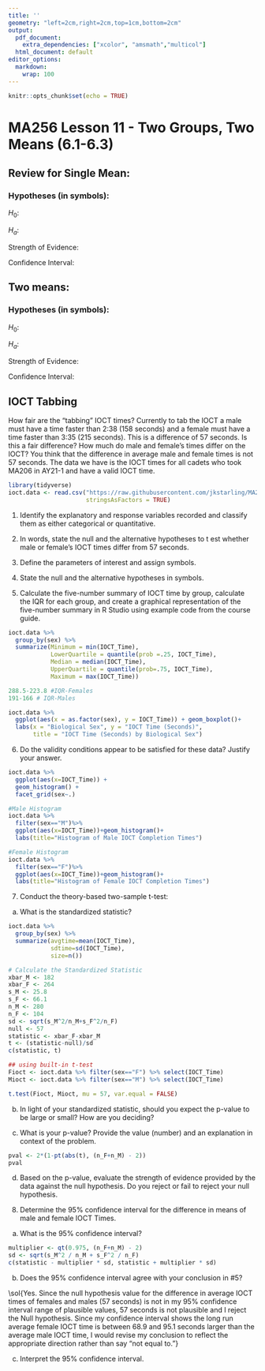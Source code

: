 ```yaml
---
title: ''
geometry: "left=2cm,right=2cm,top=1cm,bottom=2cm"
output:
  pdf_document:
    extra_dependencies: ["xcolor", "amsmath","multicol"]
  html_document: default
editor_options:
  markdown:
    wrap: 100
---
```


```r
knitr::opts_chunk$set(echo = TRUE)
```

\newcommand{\sol}[1]{\color{blue}  #1 \color{black}}

<!-- \renewcommand{\sol}[1]{} -->
<!-- xcolor standard colors: 
black, blue, brown, cyan, darkgray, green, lime, magenta, olive, orange, red, purple, teal, violet, yellow, etc.  -->


# MA256 Lesson 11 - Two Groups, Two Means (6.1-6.3)

## Review for Single Mean:

### Hypotheses (in symbols):

$H_0:$ \sol{$\mu = \mu_0$}

$H_a:$ \sol{$\mu \ne \mu_0$}

Strength of Evidence:  \sol{Calculate t statistic: $t=\frac{\bar x - \mu_0}{s/\sqrt{n}}$}

\sol{reject $H_0$ for $t$ "more extreme" using the guidlines for appropriate significance level.}

Confidence Interval: \sol{$\bar x \pm t^*_{(1-\alpha/2, n-1)} \times s /\sqrt{n}$}

\sol{reject $H_0$ if $\mu_0$ is NOT in CI.}


## Two means: 

### Hypotheses (in symbols):

$H_0:$ \sol{$\mu_1 - \mu_2 = 0 $}

$H_a:$ \sol{$\mu_1 - \mu_2 \ne 0 $}

Strength of Evidence:  \sol{Calculate t statistic: $t=\frac{\bar x_1 - \bar x_2}{\sqrt{\frac{s_1^2}{n_1}+\frac{s_2^2}{n_2}}}$}


Confidence Interval:  \sol{$\bar x_1 - \bar x_2 \pm t^*_{(1-\alpha/2, n-1)}\sqrt{\frac{s_1^2}{n_1}+\frac{s_2^2}{n_2}}$} 


## IOCT Tabbing

How fair are the "tabbing" IOCT times? Currently to tab the IOCT a male must have a time faster than 2:38 (158 seconds) and a female must have a time faster than 3:35 (215 seconds). This is a difference of 57 seconds.  Is this a fair difference? How much do male and female's times differ on the IOCT? You think that the difference in average male and female times is not 57 seconds. The data we have is the IOCT times for all cadets who took MA206 in AY21-1 and have a valid IOCT time.


```r
library(tidyverse)
ioct.data <- read.csv("https://raw.githubusercontent.com/jkstarling/MA256/main/data/IOCT_tab_data.csv", 
                      stringsAsFactors = TRUE)
```


1. Identify the explanatory and response variables recorded and classify them as either categorical or
quantitative.

\sol{IOCT Times: Quantitative Response Variable \\
Sex: Categorical Explanatory Variable}

2. In words, state the null and the alternative hypotheses to t est whether male or female's IOCT times differ from 57 seconds.

\sol{Null Hypothesis: The difference in the long run average IOCT completion times for males and females is 57 sec.\\
Alt Hypothesis: The difference in the long run average IOCT completion times for males and females is not 57 sec.}

3. Define the parameters of interest and assign symbols.

\sol{$\mu_F$: The long-run average IOCT Completion Times for Females\\
$\mu_M$: The long-run average IOCT Completion Times for Males}


4. State the null and the alternative hypotheses in symbols.

\sol{$H_0: \mu_F - \mu_M = 57$ seconds \\
$H_a: \mu_F - \mu_M \ne  57$ seconds}


5. Calculate the five-number summary of IOCT time by group, calculate the IQR for each group, and create a graphical representation of the five-number summary in R Studio using example code from the course guide.

```r
ioct.data %>%
  group_by(sex) %>%
  summarize(Minimum = min(IOCT_Time),
            LowerQuartile = quantile(prob =.25, IOCT_Time),
            Median = median(IOCT_Time),
            UpperQuartile = quantile(prob=.75, IOCT_Time),
            Maximum = max(IOCT_Time))

288.5-223.8 #IQR-Females
191-166 # IQR-Males

ioct.data %>%
  ggplot(aes(x = as.factor(sex), y = IOCT_Time)) + geom_boxplot()+
  labs(x = "Biological Sex", y = "IOCT Time (Seconds)", 
       title = "IOCT Time (Seconds) by Biological Sex") 
```


6. Do the validity conditions appear to be satisfied for these data? Justify your answer.

```r
ioct.data %>%
  ggplot(aes(x=IOCT_Time)) + 
  geom_histogram() +
  facet_grid(sex~.)

#Male Histogram
ioct.data %>%
  filter(sex=="M")%>%
  ggplot(aes(x=IOCT_Time))+geom_histogram()+
  labs(title="Histogram of Male IOCT Completion Times")

#Female Histogram
ioct.data %>%
  filter(sex=="F")%>%
  ggplot(aes(x=IOCT_Time))+geom_histogram()+
  labs(title="Histogram of Female IOCT Completion Times")
```

\sol{Yes. There are 104 females and 280 males (at least 20 observations each) in the sample and neither distribution for IOCT Times is strongly skewed.}



7. Conduct the theory-based two-sample t-test:

(a) What is the standardized statistic?
```r
ioct.data %>%
  group_by(sex) %>%
  summarize(avgtime=mean(IOCT_Time),
            sdtime=sd(IOCT_Time),
            size=n())

# Calculate the Standardized Statistic
xbar_M <- 182
xbar_F <- 264
s_M <- 25.8
s_F <- 66.1
n_M <- 280
n_F <- 104
sd <- sqrt(s_M^2/n_M+s_F^2/n_F)
null <- 57
statistic <- xbar_F-xbar_M
t <- (statistic-null)/sd
c(statistic, t)

## using built-in t-test
Fioct <- ioct.data %>% filter(sex=="F") %>% select(IOCT_Time)
Mioct <- ioct.data %>% filter(sex=="M") %>% select(IOCT_Time)

t.test(Fioct, Mioct, mu = 57, var.equal = FALSE)
```


(b) In light of your standardized statistic, should you expect the p-value to be large or small? How are you deciding?

\sol{With a t statistic of 3.7523, I have very strong evidence against the null hypothesis so I would expect a very
small p-value (< 0.01).}

(c) What is your p-value? Provide the value (number) and an explanation in context of the problem. 
```r
pval <- 2*(1-pt(abs(t), (n_F+n_M) - 2))
pval
```

\sol{The p-value of 0.0002024 is the probability of observing a long run differene in average IOCT times of 82 seconds assuming the null hypothesis is true.}


(d) Based on the p-value, evaluate the strength of evidence provided by the data against the null hypothesis. Do you reject or fail to reject your null hypothesis.

\sol{Although possible, it is very unlikely that the observed difference in average IOCT completion times for males and females occurred by random chance due to very strong evidence against the null hypothesis . I would reject the null in favor of there being a difference in average IOCT completion times for males and females that is not equal to 57 seconds.}


8. Determine the 95\% confidence interval for the difference in means of male and female IOCT Times.

(a) What is the 95\% confidence interval?

```r
multiplier <- qt(0.975, (n_F+n_M) - 2)
sd <- sqrt(s_M^2 / n_M + s_F^2 / n_F)
c(statistic - multiplier * sd, statistic + multiplier * sd)
```



(b) Does the 95\% confidence interval agree with your conclusion in #5?

\sol{Yes. Since the null hypothesis value for the difference in average IOCT times of females and males (57 seconds) is not in my 95% confidence interval range of plausible values, 57 seconds is not plausible and I reject the Null hypothesis. Since my confidence interval shows the long run average female IOCT time is between 68.9 and 95.1 seconds larger than the average male IOCT time, I would revise my conclusion to reflect the appropriate direction rather than say "not equal to."}

(c) Interpret the 95\% confidence interval. 

\sol{We are 95\% confident that the true long run average male IOCT time is less than the true long run average female IOCT time by between 68.8 and 95.1 seconds. }


